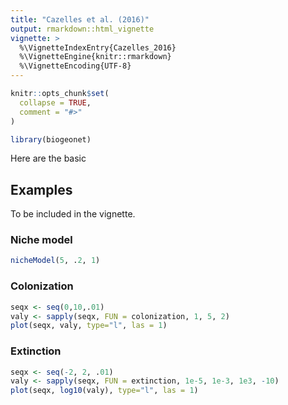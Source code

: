 ```yaml
---
title: "Cazelles et al. (2016)"
output: rmarkdown::html_vignette
vignette: >
  %\VignetteIndexEntry{Cazelles_2016}
  %\VignetteEngine{knitr::rmarkdown}
  %\VignetteEncoding{UTF-8}
---
```


```r
knitr::opts_chunk$set(
  collapse = TRUE,
  comment = "#>"
)
```

```r
library(biogeonet)
```

Here are the basic


## Examples

To be included in the vignette.

### Niche model

```r
nicheModel(5, .2, 1)
```

### Colonization

```r
seqx <- seq(0,10,.01)
valy <- sapply(seqx, FUN = colonization, 1, 5, 2)
plot(seqx, valy, type="l", las = 1)
```

### Extinction

```r
seqx <- seq(-2, 2, .01)
valy <- sapply(seqx, FUN = extinction, 1e-5, 1e-3, 1e3, -10)
plot(seqx, log10(valy), type="l", las = 1)
```

